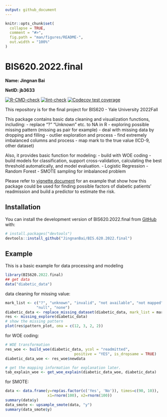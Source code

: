 ```yaml
---
output: github_document
---
```


<!-- README.md is generated from README.Rmd. Please edit that file -->

```r
knitr::opts_chunk$set(
  collapse = TRUE,
  comment = "#>",
  fig.path = "man/figures/README-",
  out.width = "100%"
)
```

# BIS620.2022.final


**Name: Jingnan Bai**

**NetID: jb3633**


<!-- badges: start -->
[![R-CMD-check](https://github.com/JingnanBai/BIS.620.2022.final/actions/workflows/R-CMD-check.yaml/badge.svg)](https://github.com/JingnanBai/BIS.620.2022.final/actions/workflows/R-CMD-check.yaml)
[![lint-check](https://github.com/JingnanBai/BIS.620.2022.final/actions/workflows/lint.yaml/badge.svg)](https://github.com/JingnanBai/BIS.620.2022.final/actions/workflows/lint.yaml)
[![Codecov test coverage](https://codecov.io/gh/JingnanBai/BIS.620.2022.final/branch/master/graph/badge.svg)](https://app.codecov.io/gh/JingnanBai/BIS.620.2022.final?branch=master)
<!-- badges: end -->

This repository is for the final project for BIS620 - Yale University 2022Fall

This package contains basic data cleaning and visualization functions, including:
- replace "?" "Unknown" etc. to NA in R
- exploring possible missing pattern (missing as pair for example)
- deal with missing data by dropping and filling
- outlier exploration and process
- find extremely imbalanced columns and process
- map mark to the true value (ICD-9, other dataset)

Also, it provides basic function for modeling:
- build with WOE coding
- build models for classification, support cross-validation, calculating the best threshold automatically, and model evaluation.
  - Logistic Regression
  - Random Forest
- SMOTE sampling for imbalanced problem

Please refer to [vignette document](https://github.com/JingnanBai/BIS.620.2022.final/blob/228fc9c408614d10b08edda345720e57edc16872/doc/BIS620_2022_final.html) for an example that show how this package could be used for finding possible factors of diabetic patients' readmission and build a predictor to estimate the risk.


## Installation

You can install the development version of BIS620.2022.final from [GitHub](https://github.com/) with:

``` r
# install.packages("devtools")
devtools::install_github("JingnanBai/BIS.620.2022.final")
```

## Example

This is a basic example for data processing and modeling

```r
library(BIS620.2022.final)
## get data
data("diabetic_data")
```

data cleaning for missing value:
```r
mark_list <- c("?", "unknown", "invalid", "not available", "not mapped",
              "null", "none")
diabetic_data <- replace_missing_dataset(diabetic_data, mark_list = mark_list)
res <- missing_explore(diabetic_data)
# show the missing pattern
plot(res$pattern_plot, oma = c(12, 3, 2, 2))
```

for WOE coding:
```r
# WOE transformation
res_woe <- build_woe(diabetic_data, ycol = "readmitted",
                               positive = "YES", is_dropsame = TRUE)
diabetic_data_woe <- res_woe$newdata

# get the mapping information for explanation later.
tab_explain_woe <- get_woe_explain(diabetic_data_woe, diabetic_data)
```

for SMOTE:
```r
data <- data.frame(y=rep(as.factor(c('Yes', 'No')), times=c(90, 10)), 
                   x1=rnorm(100), x2=rnorm(100))
summary(data$y)
data_smote <- upsample_smote(data, "y")
summary(data_smote$y)
```






